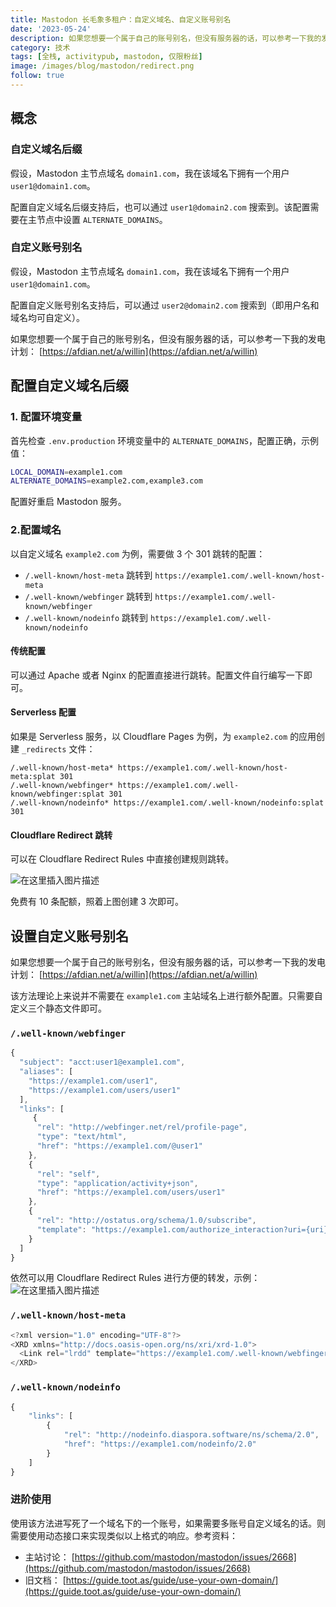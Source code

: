 ```yaml
---
title: Mastodon 长毛象多租户：自定义域名、自定义账号别名
date: '2023-05-24'
description: 如果您想要一个属于自己的账号别名，但没有服务器的话，可以参考一下我的发电计划： https://afdian.net/a/willin
category: 技术
tags: [全栈, activitypub, mastodon, 仅限粉丝]
image: /images/blog/mastodon/redirect.png
follow: true
---
```


## 概念

### 自定义域名后缀

假设，Mastodon 主节点域名 `domain1.com`，我在该域名下拥有一个用户 `user1@domain1.com`。

配置自定义域名后缀支持后，也可以通过 `user1@domain2.com` 搜索到。该配置需要在主节点中设置 `ALTERNATE_DOMAINS`。

### 自定义账号别名

假设，Mastodon 主节点域名 `domain1.com`，我在该域名下拥有一个用户 `user1@domain1.com`。

配置自定义账号别名支持后，可以通过 `user2@domain2.com` 搜索到（即用户名和域名均可自定义）。

如果您想要一个属于自己的账号别名，但没有服务器的话，可以参考一下我的发电计划： [https://afdian.net/a/willin](https://afdian.net/a/willin)

## 配置自定义域名后缀

### 1. 配置环境变量

首先检查 `.env.production` 环境变量中的 `ALTERNATE_DOMAINS`，配置正确，示例值：

```bash
LOCAL_DOMAIN=example1.com
ALTERNATE_DOMAINS=example2.com,example3.com
```

配置好重启 Mastodon 服务。

### 2.配置域名

以自定义域名 `example2.com` 为例，需要做 3 个 301 跳转的配置：

- `/.well-known/host-meta` 跳转到 `https://example1.com/.well-known/host-meta`
- `/.well-known/webfinger` 跳转到 `https://example1.com/.well-known/webfinger`
- `/.well-known/nodeinfo` 跳转到 `https://example1.com/.well-known/nodeinfo`

#### 传统配置

可以通过 Apache 或者 Nginx 的配置直接进行跳转。配置文件自行编写一下即可。

#### Serverless 配置

如果是 Serverless 服务，以 Cloudflare Pages 为例，为 `example2.com` 的应用创建 `_redirects` 文件：

```plain
/.well-known/host-meta* https://example1.com/.well-known/host-meta:splat 301
/.well-known/webfinger* https://example1.com/.well-known/webfinger:splat 301
/.well-known/nodeinfo* https://example1.com/.well-known/nodeinfo:splat 301
```

#### Cloudflare Redirect 跳转

可以在 Cloudflare Redirect Rules 中直接创建规则跳转。

![在这里插入图片描述](https://pic1.zhimg.com/80/v2-5c8062087c60368ada40ca0939c5a9e9_1440w.png)

免费有 10 条配额，照着上图创建 3 次即可。

## 设置自定义账号别名

如果您想要一个属于自己的账号别名，但没有服务器的话，可以参考一下我的发电计划： [https://afdian.net/a/willin](https://afdian.net/a/willin)

该方法理论上来说并不需要在 `example1.com` 主站域名上进行额外配置。只需要自定义三个静态文件即可。

### `/.well-known/webfinger`

```js
{
  "subject": "acct:user1@example1.com",
  "aliases": [
    "https://example1.com/user1",
    "https://example1.com/users/user1"
  ],
  "links": [
     {
      "rel": "http://webfinger.net/rel/profile-page",
      "type": "text/html",
      "href": "https://example1.com/@user1"
    },
    {
      "rel": "self",
      "type": "application/activity+json",
      "href": "https://example1.com/users/user1"
    },
    {
      "rel": "http://ostatus.org/schema/1.0/subscribe",
      "template": "https://example1.com/authorize_interaction?uri={uri}"
    }
  ]
}
```

依然可以用 Cloudflare Redirect Rules 进行方便的转发，示例：
![在这里插入图片描述](/images/blog/mastodon/redirect.png)

### `/.well-known/host-meta`

```js
<?xml version="1.0" encoding="UTF-8"?>
<XRD xmlns="http://docs.oasis-open.org/ns/xri/xrd-1.0">
  <Link rel="lrdd" template="https://example1.com/.well-known/webfinger?resource=acct:user1@example1.com" />
</XRD>
```

### `/.well-known/nodeinfo`

```js
{
    "links": [
        {
            "rel": "http://nodeinfo.diaspora.software/ns/schema/2.0",
            "href": "https://example1.com/nodeinfo/2.0"
        }
    ]
}
```

### 进阶使用

使用该方法进写死了一个域名下的一个账号，如果需要多账号自定义域名的话。则需要使用动态接口来实现类似以上格式的响应。参考资料：

- 主站讨论： [https://github.com/mastodon/mastodon/issues/2668](https://github.com/mastodon/mastodon/issues/2668)
- 旧文档： [https://guide.toot.as/guide/use-your-own-domain/](https://guide.toot.as/guide/use-your-own-domain/)

